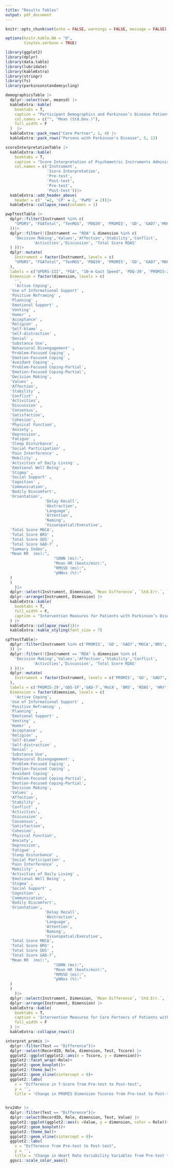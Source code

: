 ```yaml
---
title: "Results Tables"
output: pdf_document
---
```


```r
knitr::opts_chunk$set(echo = FALSE, warnings = FALSE, message = FALSE)

options(knitr.kable.NA = "0",
        tinytex.verbose = TRUE)

library(ggplot2)
library(dplyr)
library(data.table)
library(lubridate)
library(kableExtra)
library(stringr)
library(fs)
library(parkinsonstandemcycling)
```

```r
demographicsTable |>
  dplyr::select(var, meansd) |>
  kableExtra::kable(
    booktabs = T,
    caption = "Participant Demographics and Parkinson’s Disease Patient Clinical Measures",
    col.names = c("", "Mean (Std.Dev.)"),
    full_width = F
  )  |>
  kableExtra::pack_rows("Care Partner", 1, 4) |>
  kableExtra::pack_rows("Persons with Parkinson's Disease", 5, 12)
```

```r
scoreInterpretationTable |>
  kableExtra::kable(
    booktabs = T,
    caption = "Score Interpretation of Psychometric Instruments Administered",
    col.names = c('Instrument',
                  'Score Interpretation',
                  'Pre-test',
                  'Post-test',
                  'Pre-test',
                  'Post-test'))|>
  kableExtra::add_header_above(
    header = c(' '=2, 'CP' = 2, 'PwPD' = 2))|>
  kableExtra::collapse_rows(columns = 1)
```

```r
pwpTtestTable |>
  dplyr::filter(Instrument %in% c(
    "UPDRS", "FGATotal", "TenMGS", 'PDQ39', 'PROMIS', 'GD', 'GAD7','MOCA','BRS', 'RDA', 'HRV'
  ))|>
  dplyr::filter(!(Instrument == "RDA" & dimension %in% c(
    'Decision Making','Values','Affection','Stability','Conflict',
            'Activities','Discussion', 'Total Score RDAS'
  ) ))|>
  dplyr::mutate(
    Instrument = factor(Instrument, levels = c(
    "UPDRS", "FGATotal", "TenMGS", 'PDQ39', 'PROMIS', 'GD', 'GAD7','MOCA','BRS', 'RDA', 'HRV'
  ),
  labels = c("UPDRS-III", "FGA", "10-m Gait Speed", 'PDQ-39', 'PROMIS-29','GDS-SF','GAD-7','MoCA', 'BRS', 'RDAS', 'HRV')),
  Dimension = factor(dimension, levels = c(
    '',
    'Active Coping',
  'Use of Informational Support' ,
  'Positive Reframing' ,
  'Planning' ,
  'Emotional Support' ,
  'Venting' ,
  'Humor' ,
  'Acceptance' ,
  'Religion' ,
  'Self-blame' ,
  'Self-distraction' ,
  'Denial' ,
  'Substance Use',
  'Behavioral Disengagement' ,
  'Problem-Focused Coping' ,
  'Emotion-Focused Coping' ,
  'Avoidant Coping' ,
  'Problem-Focused Coping-Partial',
  'Emotion-Focused Coping-Partial',
  'Decision Making',
  'Values' ,
  'Affection',
  'Stability' ,
  'Conflict' ,
  'Activities',
  'Discussion' ,
  'Consensus',
  'Satisfaction',
  'Cohesion',
  'Physical Function',
  'Anxiety',
  'Depression',
  'Fatigue' ,
  'Sleep Disturbance' ,
  'Social Participation' ,
  'Pain Interference' ,
  'Mobility' ,
  'Activities of Daily Living' ,
  'Emotional Well Being' ,
  'Stigma' ,
  'Social Support' ,
  'Cognition' ,
  'Communication',
  'Bodily Discomfort',
  'Orientation',
                 'Delay Recall',
                 'Abstraction',
                 'Language',
                 'Attention',
                 'Naming',
                 'Visuospatial/Executive',
  'Total Score MOCA',
  'Total Score BRS' ,
  'Total Score GDS' ,
  'Total Score GAD-7' ,
  "Summary Index",
  "Mean RR  (ms):",
                     "SDNN (ms):",
                     "Mean HR (beats/min):",
                     "RMSSD (ms):",
                     "pNNxx (%):"
  )
  )
    )|>
  dplyr::select(Instrument, Dimension, `Mean Difference`, `Std.Err.`, `95% CI`, `p-value`, t, df)|>
  dplyr::arrange(Instrument, Dimension) |>
  kableExtra::kable(
    booktabs = T,
    full_width = F,
    caption = "Intervention Measures for Patients with Parkinson’s Disease"
  ) |>
  kableExtra::collapse_rows(1)|>
  kableExtra::kable_styling(font_size = 7)
```

```r
cpTtestTable|>
  dplyr::filter(Instrument %in% c('PROMIS', 'GD', 'GAD7','MOCA','BRS', 'RDA', 'HRV'
  )) |>
  dplyr::filter(!(Instrument == "RDA" & dimension %in% c(
    'Decision Making','Values','Affection','Stability','Conflict',
            'Activities','Discussion', 'Total Score RDAS'
  ) ))|>
  dplyr::mutate(
    Instrument = factor(Instrument, levels = c('PROMIS', 'GD', 'GAD7','MOCA','BRS', 'RDA', "HRV"
  ),
  labels = c('PROMIS-29','GDS-SF','GAD-7','MoCA', 'BRS', 'RDAS', 'HRV')),
  Dimension = factor(dimension, levels = c(
    'Active Coping',
  'Use of Informational Support' ,
  'Positive Reframing' ,
  'Planning' ,
  'Emotional Support' ,
  'Venting' ,
  'Humor' ,
  'Acceptance' ,
  'Religion' ,
  'Self-blame' ,
  'Self-distraction' ,
  'Denial' ,
  'Substance Use',
  'Behavioral Disengagement' ,
  'Problem-Focused Coping' ,
  'Emotion-Focused Coping' ,
  'Avoidant Coping' ,
  'Problem-Focused Coping-Partial',
  'Emotion-Focused Coping-Partial',
  'Decision Making',
  'Values' ,
  'Affection',
  'Stability' ,
  'Conflict' ,
  'Activities',
  'Discussion' ,
  'Consensus',
  'Satisfaction',
  'Cohesion',
  'Physical Function',
  'Anxiety',
  'Depression',
  'Fatigue' ,
  'Sleep Disturbance' ,
  'Social Participation' ,
  'Pain Interference' ,
  'Mobility' ,
  'Activities of Daily Living' ,
  'Emotional Well Being' ,
  'Stigma' ,
  'Social Support' ,
  'Cognition' ,
  'Communication',
  'Bodily Discomfort',
  'Orientation',
                 'Delay Recall',
                 'Abstraction',
                 'Language',
                 'Attention',
                 'Naming',
                 'Visuospatial/Executive',
  'Total Score MOCA',
  'Total Score BRS' ,
  'Total Score GDS' ,
  'Total Score GAD-7',
  "Mean RR  (ms):",
                     "SDNN (ms):",
                     "Mean HR (beats/min):",
                     "RMSSD (ms):",
                     "pNNxx (%):"
  )
  )
    )|>
  dplyr::select(Instrument, Dimension, `Mean Difference`, `Std.Err.`, `95% CI`, `p-value`, t, df) |>
  dplyr::arrange(Instrument, Dimension) |>
  kableExtra::kable(
    booktabs = T,
    caption = 'Intervention Measures for Care Partners of Patients with Parkinson’s Disease',
    full_width = F
  ) |>
  kableExtra::collapse_rows(1)
```


```r
interpret_promis |>
  dplyr::filter(Test == "Difference")|>
  dplyr::select(RecordID, Role, dimension, Test, Tscore) |>
  ggplot2::ggplot(ggplot2::aes(x = Tscore, y = dimension))+
  ggplot2::facet_wrap(~Role)+
  ggplot2::geom_boxplot()+
  ggplot2::theme_bw()+
  ggplot2::geom_vline(xintercept = 0)+
  ggplot2::labs(
    x = "Difference in T-Score from Pre-test to Post-test",
    y = '', 
    title = 'Change in PROMIS Dimension Tscores from Pre-test to Post-test')
  
```

```r
hrv24hr |>
  dplyr::filter(Test == "Difference")|>
  dplyr::select(RecordID, Role, dimension, Test, Value) |>
  ggplot2::ggplot(ggplot2::aes(x =Value, y = dimension, color = Role))+
  ggplot2::geom_boxplot()+
  ggplot2::theme_bw()+
  ggplot2::geom_vline(xintercept = 0)+
  ggplot2::labs(
    x = "Difference from Pre-test to Post-test",
    y = '', 
    title = 'Change in Heart Rate Variability Variables from Pre-test to Post-test')+
  ggsci::scale_color_aaas()
```

